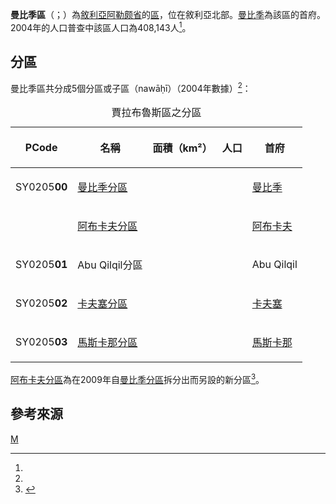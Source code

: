 {{Infobox settlement
|name = 曼比季區
|native_name = {{rtl-lang|ar|منطقة منبج}}
|settlement_type = [[阿勒颇省|阿勒颇省]]行政區
|image_skyline = 
|image_map = Manbij District.png
|map_caption = 曼比季區在阿勒颇省的位置（黃色區塊處）
|type = 敘利亞行政區
|subdivision_type = 國家
|subdivision_name = {{flag|Syria}}
|subdivision_type1 = 省
|subdivision_name1 = [[阿勒颇省|阿勒颇省]]
|subdivision_type2 = 首府
|subdivision_name2 = [[曼比季|曼比季]]
|area_total_km2 = 5183.99
|population = 408143
|population_as_of = 2004
|population_density_km2 = 78.73
|population_footnotes =<ref name=census2004>{{cite web |title=General Census of Population and Housing 2004 |url=http://www.cbssyr.sy/General%20census/census%202004/pop-man.pdf |publisher=Syrian Central Bureau of Statistics |language=ar |accessdate=15 October 2015 |archive-url=https://web.archive.org/web/20151208115353/http://www.cbssyr.sy/General%20census/census%202004/pop-man.pdf |archive-date=2015-12-08 |dead-url=yes }} Also available in English: {{cite web |title=2004 Census Data |url=https://www.humanitarianresponse.info/en/operations/syria/dataset/syrian-arab-republic-other |publisher=UN OCHA |accessdate=15 October 2015 |archive-date=2019-05-30 |archive-url=https://web.archive.org/web/20190530164146/https://www.humanitarianresponse.info/en/operations/syria/dataset/syrian-arab-republic-other |dead-url=no }}</ref>
|coordinates_display = inline,title
|coordinates_region = SY
|latNS = N
|latd = 36
|latm = 32
|lats = 00
|longEW = E
|longd = 37
|longm = 57
|longs = 00
|elevation_ft = 
|elevation_m = 
|geocode = SY0205
|website =
}}

'''曼比季區'''（{{lang-ar|منطقة منبج}}；{{lang-en|Manbij District}}）為[[敘利亞|敘利亞]][[阿勒颇省|阿勒颇省]]的[[区_(叙利亚)|區]]，位在敘利亞北部。[[曼比季|曼比季]]為該區的首府。2004年的人口普查中該區人口為408,143人<ref name=census2004 />。

==分區==
曼比季區共分成5個分區或子區（nawāḥī）（2004年數據）<ref name=census2004 />：

{| class="wikitable sortable"
|- 
|+ 賈拉布魯斯區之分區
! PCode || 名稱 || 面積（km²） || 人口 || 首府
|-
| SY0205'''00'''
| [[曼比季分區|曼比季分區]]
| align=right rowspan=2 | {{formatnum:1219.88}}
| align=right rowspan=2 | {{formatnum:204766}}
| [[曼比季|曼比季]]
|-
| 
| [[阿布卡夫分區|阿布卡夫分區]]
| [[阿布卡夫|阿布卡夫]]
|-
| SY0205'''01'''
| Abu Qilqil分區
| align=right | {{formatnum:394.38}}
| align=right | {{formatnum:47109}}
| Abu Qilqil
|-
| SY0205'''02'''
| [[卡夫塞分區|卡夫塞分區]]
| align=right | {{formatnum:3063.46}}
| align=right | {{formatnum:92368}}
| [[卡夫塞|卡夫塞]]
|-
| SY0205'''03'''
| [[馬斯卡那分區|馬斯卡那分區]]
| align=right | {{formatnum:506.27}}
| align=right | {{formatnum:64829}}
| [[馬斯卡那|馬斯卡那]]
|}

[[阿布卡夫分區|阿布卡夫分區]]為在2009年自[[曼比季分區|曼比季分區]]拆分出而另設的新分區<ref>{{cite web |title=احداث منطقتي دير حافر والاتارب تعزيزاً لمسيرة التنمية |work=Al-Jamahir |url=http://jamahir.alwehda.gov.sy/__archives.asp?FileName=53632608720090224213310 |date=25 February 2009 |accessdate=24 October 2015 |language=ar |archive-date=2020-05-06 |archive-url=https://web.archive.org/web/20200506193330/http://jamahir.alwehda.gov.sy/__archives.asp?FileName=53632608720090224213310 |dead-url=yes }}</ref>。

==參考來源==
{{reflist}}

{{敘利亞二級行政區|state=collapsed}}

[[Category:阿勒頗省區份|M]]

{{Syria-geo-stub}}